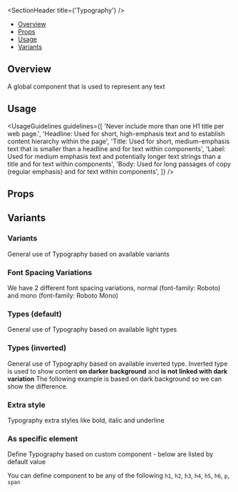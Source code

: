 
<Meta of={TypographyStories} />

<SectionHeader title={'Typography'} />

- [Overview](#overview)
- [Props](#props)
- [Usage](#usage)
- [Variants](#variants)

## Overview

A global component that is used to represent any text

## Usage

<UsageGuidelines
  guidelines={[
    'Never include more than one H1 title per web page.',
    'Headline: Used for short, high-emphasis text and to establish content hierarchy within the page',
    'Title: Used for short, medium-emphasis text that is smaller than a headline and for text within components',
    'Label: Used for medium emphasis text and potentially longer text strings than a title and for text within components',
    'Body: Used for long passages of copy (regular emphasis) and for text within components',
  ]}
/>

## Props

<ArgTypes of={Typography} />

## Variants

### Variants

General use of Typography based on available variants

<Canvas of={TypographyStories.Variants} />

### Font Spacing Variations

We have 2 different font spacing variations, normal (font-family: Roboto) and mono (font-family: Roboto Mono)

<Canvas of={TypographyStories.FontSpacingVariations} />

### Types (default)

General use of Typography based on available light types

<Canvas of={TypographyStories.TypesDefault} />

### Types (inverted)

General use of Typography based on available inverted type.
Inverted type is used to show content **on darker background** and **is not linked with dark variation**
The following example is based on dark background so we can show the difference.

<Canvas of={TypographyStories.TypesInverted} />

### Extra style

Typography extra styles like bold, italic and underline

<Canvas of={TypographyStories.ExtraStyle} />

### As specific element

Define Typography based on custom component - below are listed by default value

You can define component to be any of the following `h1`, `h2`, `h3`, `h4`, `h5`, `h6`, `p`, `span`

<Canvas of={TypographyStories.AsSpecificElement} />
